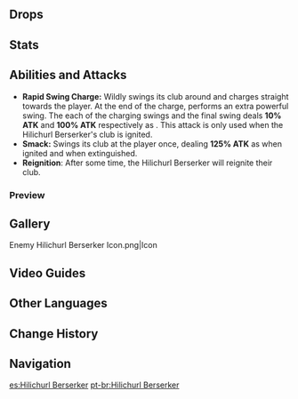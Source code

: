 {{Enemy Infobox
|image    = Enemy Hilichurl Berserker.png
|family   = Hilichurls
|type     = Common Enemies
|element  = Pyro
|ability1 = Elemental Infusion
}}
{{Description|The primitive wandering inhabitants of Teyvat's wildernesses.<br />These hilichurls wield flaming clubs and charge with reckless abandon to chase intruding adventurers off. Most wildfires in the grasslands or forests are not actually caused by a [[Klee|certain special Knight]], but due to the actions of these hilichurls.}}
{{Enemy Intro|hidegroup=1}}

==Drops==
{{Drops|Hilichurls}}

==Stats==
{{Enemy Stats|hp_ratio=1|atk_ratio=1.8|hp_type=1}}

==Abilities and Attacks==
*'''Rapid Swing Charge:''' Wildly swings its club around and charges straight towards the player. At the end of the charge, performs an extra powerful swing. The each of the charging swings and the final swing deals '''10% ATK''' and '''100% ATK''' respectively as {{Color|Pyro DMG}}. This attack is only used when the Hilichurl Berserker's club is ignited.
*'''Smack:''' Swings its club at the player once, dealing '''125% ATK''' as {{Color|Pyro DMG}} when ignited and {{Color|Physical DMG}} when extinguished.
*'''Reignition''': After some time, the Hilichurl Berserker will reignite their club.

===Preview===
{{Preview
|size=185px
|file1=Hilichurl Berserker Rapid Swing Charge
|caption1=Rapid Swing Charge

|file2=Hilichurl Berserker Smack
|caption2=Smack (Ignited)

|file3=Hilichurl Berserker Smack Extinguished
|caption3=Smack (Extinguished)

|file4=Hilichurl Berserker Extinguish
|caption4=Extinguish

|file5=Hilichurl Berserker Ignite
|caption5=Reignite
}}

==Gallery==
<gallery hideaddbutton="true" captionalign="center">
Enemy Hilichurl Berserker Icon.png|Icon
</gallery>

==Video Guides==
{{EVT
|video1   = https://youtu.be/yvgXn59b0dQ
|caption2 = Farm Guide
}}

==Other Languages==
{{Other Languages
|en      = Hilichurl Berserker
|zhs     = 冲锋丘丘人
|zhs_rm  = Chōngfēng Qiūqiū-rén
|zht     = 衝鋒丘丘人
|zht_rm  = Chōngfēng Qiūqiū-rén
|zh_tl   = Charger Hilichurl
|ja      = ヒルチャール・突進
|ja_rm   = Hiruchaaru - Tosshin
|ja_tl   = Hilichurl - Rush
|ko      = 츄츄 돌격병
|ko_rm   = Chuchu Dolgyeokbyeong
|ko_tl   = Hilichurl Charger
|es      = Hilichurl Berserker
|fr      = Berserker Brutocollinus
|fr_tl   = Hilichurl Berserker
|ru      = Хиличурл берсерк
|ru_tl   = 
|th      = Hilichurl Berserker
|vi      = Hilichurl Tiên Phong
|vi_tl   = Hilichurl Pioneer
|de      = Hilichurl-Berserker
|de_tl   = Hilichurl Berserker
|id      = Hilichurl Berserker
|pt      = Hilichurl Berserker
}}

==Change History==
{{Change History|1.0}}

==Navigation==
{{Enemy Navbox|type=Common}}

[[es:Hilichurl Berserker]]
[[pt-br:Hilichurl Berserker]]